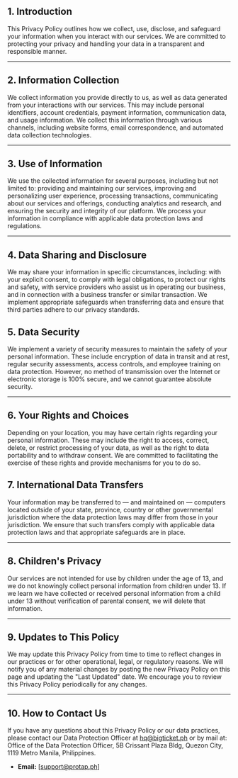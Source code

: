 


<TitleHeader title="Privacy Policy" effectiveDate="2023-01-01" lastUpdated="2023-01-01" />



## 1. **Introduction**

This Privacy Policy outlines how we collect, use, disclose, and safeguard your information when you interact with our services. We are committed to protecting your privacy and handling your data in a transparent and responsible manner.

---

## 2. **Information Collection**

We collect information you provide directly to us, as well as data generated from your interactions with our services. This may include personal identifiers, account credentials, payment information, communication data, and usage information. We collect this information through various channels, including website forms, email correspondence, and automated data collection technologies.

---

## 3. **Use of Information**

We use the collected information for several purposes, including but not limited to: providing and maintaining our services, improving and personalizing user experience, processing transactions, communicating about our services and offerings, conducting analytics and research, and ensuring the security and integrity of our platform. We process your information in compliance with applicable data protection laws and regulations.

---

## 4. **Data Sharing and Disclosure**

We may share your information in specific circumstances, including: with your explicit consent, to comply with legal obligations, to protect our rights and safety, with service providers who assist us in operating our business, and in connection with a business transfer or similar transaction. We implement appropriate safeguards when transferring data and ensure that third parties adhere to our privacy standards.

## 5. **Data Security**

We implement a variety of security measures to maintain the safety of your personal information. These include encryption of data in transit and at rest, regular security assessments, access controls, and employee training on data protection. However, no method of transmission over the Internet or electronic storage is 100% secure, and we cannot guarantee absolute security.

---

## 6. **Your Rights and Choices**

Depending on your location, you may have certain rights regarding your personal information. These may include the right to access, correct, delete, or restrict processing of your data, as well as the right to data portability and to withdraw consent. We are committed to facilitating the exercise of these rights and provide mechanisms for you to do so.

## 7. **International Data Transfers**

Your information may be transferred to — and maintained on — computers located outside of your state, province, country or other governmental jurisdiction where the data protection laws may differ from those in your jurisdiction. We ensure that such transfers comply with applicable data protection laws and that appropriate safeguards are in place.

---

## 8. **Children's Privacy**

Our services are not intended for use by children under the age of 13, and we do not knowingly collect personal information from children under 13. If we learn we have collected or received personal information from a child under 13 without verification of parental consent, we will delete that information.

---

## 9. **Updates to This Policy**


We may update this Privacy Policy from time to time to reflect changes in our practices or for other operational, legal, or regulatory reasons. We will notify you of any material changes by posting the new Privacy Policy on this page and updating the "Last Updated" date. We encourage you to review this Privacy Policy periodically for any changes.

---

## 10. **How to Contact Us**

If you have any questions about this Privacy Policy or our data practices, please contact our Data Protection Officer at hq@bigticket.ph or by mail at: Office of the Data Protection Officer, 5B Crissant Plaza Bldg, Quezon City, 1119 Metro Manila, Philippines.

* **Email:** [[support@protap.ph](mailto:support@protap.ph)]
